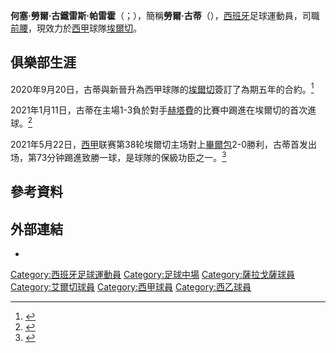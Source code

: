 {{noteTA
|G1=Football
|G2=laliga
|1=zh-hans:古蒂;zh-hk:古迪;zh-tw:古蒂;
}}
{{Spanish name|Gutiérrez|Parejo}}
{{Infobox football biography
| name                =  勞爾·古蒂<br />''Raúl Guti''
| image               = 
| caption             = 
| fullname            = 何塞·劳尔·古铁雷斯·帕雷霍<br>''José Raúl Gutiérrez Parejo''
| birth_date          = {{birth date and age|1996|12|30}}
| birth_place         = {{ESP}}[[薩拉戈薩|薩拉戈薩]]
| height              = {{convert|1.77|m|ftin|0|abbr=on}}
| position            = [[前腰|前腰]]
| currentclub         = [[埃尔切足球俱乐部|埃爾切]]
| clubnumber          = 14
| youthyears1         = 2011–2013
| youthclubs1         = Stadium Casablanca
| youthyears2         = 2013–2015
| youthclubs2         = [[皇家薩拉戈薩|皇家薩拉戈薩]]
| years1              = 2015–2017
| clubs1              = [[阿拉貢體育|阿拉貢體育]]
| caps1               = 60
| goals1              = 7
| years2              = 2017–2020
| clubs2              = [[皇家薩拉戈薩|皇家薩拉戈薩]]
| caps2               = 84
| goals2              = 8
| years3              = 2020–
| clubs3              = [[埃尔切足球俱乐部|埃爾切]]
| caps3               = 52
| goals3              = 3
| medaltemplates      = 
| club-update         = 2022年1月10日
}}
'''何塞·勞爾·古鐵雷斯·帕雷霍'''（{{lang-es|José Raúl Gutiérrez Parejo}}；{{bd|1996年|12月30日}}），簡稱'''勞爾·古蒂'''（{{lang-es|Raúl Guti}}），[[西班牙|西班牙]]足球運動員，司職[[前腰|前腰]]，現效力於[[西甲|西甲]]球隊[[埃尔切足球俱乐部|埃爾切]]。

== 俱樂部生涯 ==
2020年9月20日，古蒂與新晉升為西甲球隊的[[埃尔切足球俱乐部|埃爾切]]簽訂了為期五年的合約。<ref>{{cite web|url=https://www.elchecf.es/noticia/raul-guti-cuarto-fichaje-del-elche-cf|title=Raúl Guti, cuarto fichaje del Elche CF|trans-title=Raúl Guti, fourth signing of Elche CF|publisher=Elche CF|language=es|date=2020-09-20|accessdate=2020-09-20}}</ref>

2021年1月11日，古蒂在主場1-3負於對手[[赫塔費足球俱樂部|赫塔費]]的比賽中踢進在埃爾切的首次進球。<ref>{{cite web|url=https://www.elperiodico.com/es/deportes/20210111/1-3-getafe-impone-estadio-11449107 |title=1-3: El Getafe se impone en el estadio del Elche|publisher=El Periódico |date=2021-01-11}}</ref>

2021年5月22日，[[西甲|西甲]]联赛第38轮埃爾切主场對上[[毕尔巴鄂竞技俱乐部|畢爾包]]2-0勝利，古蒂首发出场，第73分钟踢進致勝一球，是球隊的保級功臣之一。<ref>{{cite web |url=https://www.lasprovincias.es/alicante/elche-queda-primera-20210522200155-nt.html|title=El Elche se queda en Primera|publisher=Las Provincias |date=2021-05-22}}</ref>

== 參考資料 ==
{{Reflist}}

==外部連結==
*{{Soccerway}}

{{埃尔切球员名单}}

{{DEFAULTSORT: Guti,Raúl}}
[[Category:西班牙足球運動員|Category:西班牙足球運動員]]
[[Category:足球中場|Category:足球中場]]
[[Category:薩拉戈薩球員|Category:薩拉戈薩球員]]
[[Category:艾爾切球員|Category:艾爾切球員]]
[[Category:西甲球員|Category:西甲球員]]
[[Category:西乙球員|Category:西乙球員]]

{{Soccer-player-stub}}